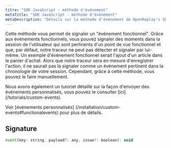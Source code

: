 ```yaml
---
titre: "SDK JavaScript - méthode d'événement"
metaTitle: "SDK JavaScript - méthode d'événement"
metaDescription: "Détails sur la méthode d'événement de OpenReplay's SDK"
---
```



Cette méthode vous permet de signaler un "événement fonctionnel". Grâce aux événements fonctionnels, vous pouvez signaler des moments dans la session de l'utilisateur qui sont pertinents d'un point de vue fonctionnel et que, par défaut,
notre traceur ne peut pas détecter et signaler par lui-même.
Un exemple d'événement fonctionnel serait l'ajout d'un article dans le panier d'achat. Alors que notre traceur sera en mesure d'enregistrer l'action, il ne saurait pas la signaler comme un événement pertinent dans la chronologie
de votre session.
Cependant, grâce à cette méthode, vous pouvez le faire manuellement.

<Aside type="tip">
Nous avons également un tutoriel détaillé sur la façon d'envoyer des événements personnalisés, vous pouvez le consulter [ici] (/tutorials/custom-events).
</Aside>

Voir [événements personnalisés] (/installation/custom-events#functionalevents) pour plus de détails.

## Signature


```js 
event(key: string, payload?: any, issue?: boolean): void
```

